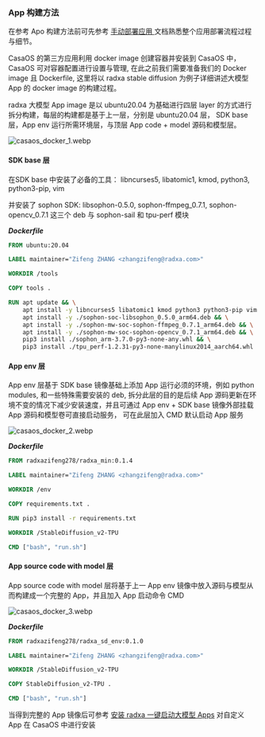 ### App 构建方法

在参考 Apo 构建方法前可先参考 [手动部署应用 ](../local-ai-deploy/large-model)文档熟悉整个应用部署流程过程与细节。

CasaOS 的第三方应用利用 docker image 创建容器并安装到 CasaOS 中，CasaOS 可对容器配置进行设置与管理, 在此之前我们需要准备我们的 Docker image 且 Dockerfile, 这里将以 radxa stable diffusion 为例子详细讲述大模型 App 的 docker image 的构建过程。

radxa 大模型 App image 是以 ubuntu20.04 为基础进行四层 layer 的方式进行拆分构建，每层的构建都是基于上一层，分别是 ubuntu20.04 层， SDK base 层，App env 运行所需环境层，与顶层 App code + model 源码和模型层。

![casaos_docker_1.webp](/img/general-tutorial/tpu_ai/casaos_docker_1.webp)

#### SDK base 层

在SDK base 中安装了必备的工具： libncurses5, libatomic1, kmod, python3, python3-pip, vim

并安装了 sophon SDK: libsophon-0.5.0, sophon-ffmpeg_0.7.1, sophon-opencv_0.7.1 这三个 deb 与 sophon-sail 和 tpu-perf 模块

**_Dockerfile_**

```dockerfile
FROM ubuntu:20.04

LABEL maintainer="Zifeng ZHANG <zhangzifeng@radxa.com>"

WORKDIR /tools

COPY tools .

RUN apt update && \
    apt install -y libncurses5 libatomic1 kmod python3 python3-pip vim && \
    apt install -y ./sophon-soc-libsophon_0.5.0_arm64.deb && \
    apt install -y ./sophon-mw-soc-sophon-ffmpeg_0.7.1_arm64.deb && \
    apt install -y ./sophon-mw-soc-sophon-opencv_0.7.1_arm64.deb && \
    pip3 install ./sophon_arm-3.7.0-py3-none-any.whl && \
    pip3 install ./tpu_perf-1.2.31-py3-none-manylinux2014_aarch64.whl
```

#### App env 层

App env 层基于 SDK base 镜像基础上添加 App 运行必须的环境，例如 python modules, 和一些特殊需要安装的 deb,
拆分此层的目的是后续 App 源码更新在环境不变的情况下减少安装速度，并且可通过 App env + SDK base 镜像外部挂载 App 源码和模型卷可直接启动服务，
可在此层加入 CMD 默认启动 App 服务

![casaos_docker_2.webp](/img/general-tutorial/tpu_ai/casaos_docker_2.webp)

**_Dockerfile_**

```dockerfile
FROM radxazifeng278/radxa_min:0.1.4

LABEL maintainer="Zifeng ZHANG <zhangzifeng@radxa.com>"

WORKDIR /env

COPY requirements.txt .

RUN pip3 install -r requirements.txt

WORKDIR /StableDiffusion_v2-TPU

CMD ["bash", "run.sh"]
```

#### App source code with model 层

App source code with model 层将基于上一 App env 镜像中放入源码与模型从而构建成一个完整的 App，并且加入 App 启动命令 CMD

![casaos_docker_3.webp](/img/general-tutorial/tpu_ai/casaos_docker_3.webp)

**_Dockerfile_**

```dockerfile
FROM radxazifeng278/radxa_sd_env:0.1.0

LABEL maintainer="Zifeng ZHANG <zhangzifeng@radxa.com>"

WORKDIR /StableDiffusion_v2-TPU

COPY StableDiffusion_v2-TPU .

CMD ["bash", "run.sh"]
```

当得到完整的 App 镜像后可参考 [安装 radxa 一键启动大模型 Apps](casaos_app_install#安装-radxa-一键启动大模型-apps) 对自定义 App 在 CasaOS 中进行安装

